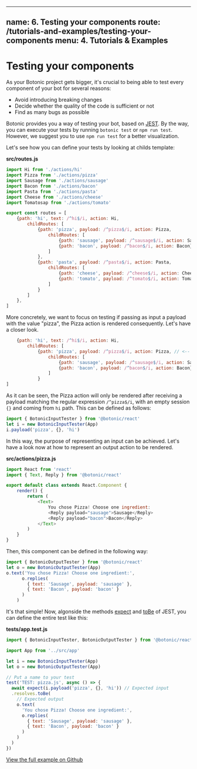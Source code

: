 
---
name: 6. Testing your components
route: /tutorials-and-examples/testing-your-components
menu: 4. Tutorials & Examples
---

# **Testing your components**

As your Botonic project gets bigger, it's crucial to being able to test every component of your bot for several reasons:  
* Avoid introducing breaking changes
* Decide whether the quality of the code is sufficient or not
* Find as many bugs as possible

Botonic provides you a way of testing your bot, based on [JEST](https://jestjs.io/).
By the way, you can execute your tests by running `botonic test` or `npm run test`. 
However, we suggest you to use `npm run test` for a better visualization.

Let's see how you can define your tests by looking at childs template:

**src/routes.js**

```javascript
import Hi from './actions/hi'
import Pizza from './actions/pizza'
import Sausage from './actions/sausage'
import Bacon from './actions/bacon'
import Pasta from './actions/pasta'
import Cheese from './actions/cheese'
import Tomatosap from './actions/tomato'

export const routes = [
    {path: 'hi', text: /^hi$/i, action: Hi,
        childRoutes: [
            {path: 'pizza', payload: /^pizza$/i, action: Pizza, 
                childRoutes: [
                    {path: 'sausage', payload: /^sausage$/i, action: Sausage},
                    {path: 'bacon', payload: /^bacon$/i, action: Bacon}
                ]
            },
            {path: 'pasta', payload: /^pasta$/i, action: Pasta, 
                childRoutes: [
                    {path: 'cheese', payload: /^cheese$/i, action: Cheese},
                    {path: 'tomato', payload: /^tomato$/i, action: Tomato}
                ]
            }
        ]
    },
]
```

More concretely, we want to focus on testing if passing as input a payload with the value "pizza", 
the Pizza action is rendered consequently. Let's have a closer look.

```javascript
    {path: 'hi', text: /^hi$/i, action: Hi,
        childRoutes: [
            {path: 'pizza', payload: /^pizza$/i, action: Pizza, // <-- input to test
                childRoutes: [
                    {path: 'sausage', payload: /^sausage$/i, action: Sausage},
                    {path: 'bacon', payload: /^bacon$/i, action: Bacon}
                ]
            }
]
```

As it can be seen, the Pizza action will only be rendered after receiving a payload matching 
the regular expression `/^pizza$/i`, with an empty session `{}` and coming from `hi` path. This can be defined as follows:

```javascript
import { BotonicInputTester } from '@botonic/react'
let i = new BotonicInputTester(App)
i.payload('pizza', {}, 'hi')
```

In this way, the purpose of representing an input can be achieved. 
Let's have a look now at how to represent an output action to be rendered.

**src/actions/pizza.js**
```javascript
import React from 'react'
import { Text, Reply } from '@botonic/react'

export default class extends React.Component {
	render() {
		return (
			<Text>
				You chose Pizza! Choose one ingredient:
				<Reply payload="sausage">Sausage</Reply>
				<Reply payload="bacon">Bacon</Reply>
			</Text>
		)
	}
}
```

Then, this component can be defined in the following way:
```javascript
import { BotonicOutputTester } from '@botonic/react'
let o = new BotonicOutputTester(App)
o.text('You chose Pizza! Choose one ingredient:',
      o.replies(
        { text: 'Sausage', payload: 'sausage' },
        { text: 'Bacon', payload: 'bacon' }
      )
    )
```

It's that simple! Now, algonside the methods [expect](https://jestjs.io/docs/en/expect#expectvalue) and [toBe](https://jestjs.io/docs/en/expect#tobevalue) of JEST, you can define the entire test like this:

**tests/app.test.js**
```javascript
import { BotonicInputTester, BotonicOutputTester } from '@botonic/react'

import App from '../src/app'

let i = new BotonicInputTester(App)
let o = new BotonicOutputTester(App)

// Put a name to your test
test('TEST: pizza.js', async () => {        
  await expect(i.payload('pizza', {}, 'hi')) // Expected input 
  .resolves.toBe(
    // Expected output                            
    o.text(                                  
      'You chose Pizza! Choose one ingredient:',
      o.replies(
        { text: 'Sausage', payload: 'sausage' },
        { text: 'Bacon', payload: 'bacon' }
      )
    )
  )
})
```

[View the full example on Github](https://github.com/hubtype/botonic/tree/master/packages/botonic-cli/templates/childs/tests/app.test.js)
    













